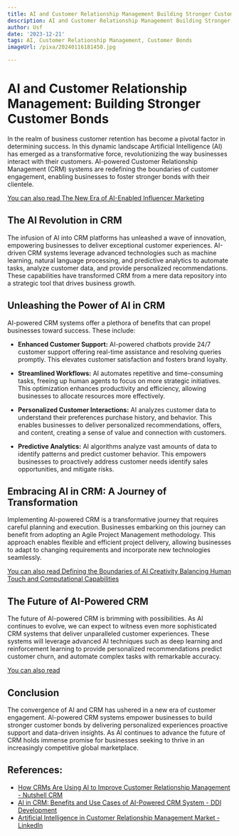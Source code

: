 ```yaml
---
title: AI and Customer Relationship Management Building Stronger Customer Bonds
description: AI and Customer Relationship Management Building Stronger Customer Bonds
author: Usf
date: '2023-12-21'
tags: AI, Customer Relationship Management, Customer Bonds
imageUrl: /pixa/20240116181450.jpg

---
```

# AI  and Customer Relationship Management: Building Stronger Customer Bonds

In the realm of business customer retention has become a pivotal factor in determining success. In this dynamic landscape Artificial Intelligence (AI) has emerged as a transformative force, revolutionizing the way businesses  interact with their customers. AI-powered Customer Relationship Management  (CRM) systems are redefining the boundaries of customer engagement, enabling businesses to foster stronger bonds with their clientele.

[You can  also  read The  New Era  of AI-Enabled Influencer Marketing](The%20New%20Era%20of%20AI-Enabled%20Influencer%20Marketing)


## The AI Revolution in CRM

The infusion of AI into CRM platforms has unleashed  a wave of innovation, empowering businesses to deliver exceptional customer experiences. AI-driven CRM systems leverage advanced  technologies such as machine learning, natural language processing, and predictive analytics to automate tasks, analyze  customer data, and provide  personalized recommendations. These capabilities have transformed CRM from a mere data repository  into a strategic tool that drives business growth.

## Unleashing the Power of AI in CRM

AI-powered CRM systems offer a plethora  of benefits that can propel businesses toward success.  These include:

-  **Enhanced Customer  Support:** AI-powered chatbots provide 24/7 customer support offering real-time  assistance and  resolving queries promptly. This elevates customer satisfaction and fosters brand loyalty.

- **Streamlined Workflows:** AI automates  repetitive and time-consuming tasks, freeing up human  agents to focus on more  strategic initiatives.  This optimization enhances productivity and efficiency, allowing  businesses to allocate  resources more effectively.

- **Personalized Customer Interactions:** AI analyzes customer  data to  understand their preferences purchase history, and behavior. This enables businesses to deliver personalized recommendations, offers, and content, creating a sense  of value and connection  with customers.

- **Predictive Analytics:** AI algorithms analyze vast amounts of  data to identify patterns and predict  customer behavior. This  empowers businesses to proactively address customer needs identify sales opportunities,  and mitigate risks.

## Embracing AI in CRM: A Journey of Transformation

Implementing AI-powered CRM is a transformative journey that  requires careful planning and execution. Businesses embarking  on this journey can benefit from adopting an Agile Project Management methodology. This approach enables flexible and efficient project  delivery, allowing businesses to adapt to changing requirements and incorporate new technologies seamlessly.

[You can also read Defining the Boundaries of AI Creativity Balancing Human  Touch and Computational Capabilities](Defining%20the%20Boundaries%20of%20AI%20Creativity%20Balancing%20Human%20Touch%20and%20Computational%20Capabilities)


## The  Future of AI-Powered CRM

The future of  AI-powered CRM is brimming with possibilities. As AI continues to evolve, we  can expect to witness even  more sophisticated CRM systems that deliver unparalleled customer experiences. These systems  will leverage advanced AI techniques such as deep learning and reinforcement learning to provide personalized recommendations predict customer churn, and  automate complex  tasks  with remarkable accuracy.

[You can also read ]()


## Conclusion

The convergence of AI and CRM has ushered in a new era of customer engagement. AI-powered CRM systems empower  businesses to build stronger customer bonds  by delivering personalized experiences proactive support and data-driven insights. As AI continues to advance the future of CRM holds immense promise for businesses seeking to thrive in  an increasingly competitive global marketplace.

## References:
- [How CRMs Are Using AI to Improve Customer Relationship Management - Nutshell CRM](https://www.nutshell.com/blog/ai-in-crm)
- [AI in CRM: Benefits and Use Cases of AI-Powered CRM System - DDI Development](https://ddi-dev.com/blog/programming/ai-in-crm-benefits-and-use-cases-of-ai-powered-crm-system/)
- [Artificial Intelligence in Customer Relationship Management Market - LinkedIn](https://www.linkedin.com/pulse/artificial-intelligence-customer-relationship-management-jlrfe)
